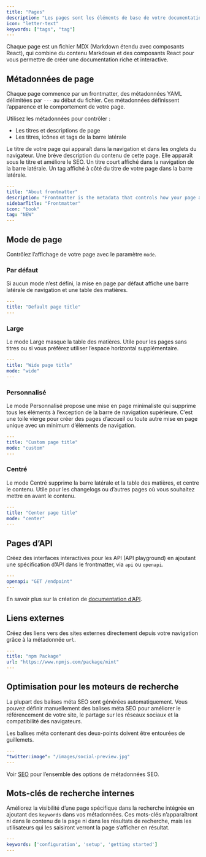 ```yaml
---
title: "Pages"
description: "Les pages sont les éléments de base de votre documentation"
icon: "letter-text"
keywords: ["tags", "tag"]
---
```



Chaque page est un fichier MDX (Markdown étendu avec composants React), qui combine du contenu Markdown et des composants React pour vous permettre de créer une documentation riche et interactive.

## Métadonnées de page

Chaque page commence par un frontmatter, des métadonnées YAML délimitées par `---` au début du fichier. Ces métadonnées définissent l’apparence et le comportement de votre page.

Utilisez les métadonnées pour contrôler :

- Les titres et descriptions de page
- Les titres, icônes et tags de la barre latérale

<ResponseField name="title" type="string" required>
  Le titre de votre page qui apparaît dans la navigation et dans les onglets du navigateur.
</ResponseField>

<ResponseField name="description" type="string">
  Une brève description du contenu de cette page. Elle apparaît sous le titre et améliore le SEO.
</ResponseField>

<ResponseField name="sidebarTitle" type="string">
  Un titre court affiché dans la navigation de la barre latérale.
</ResponseField>

<IconsOptional />

<ResponseField name="tag" type="string">
  Un tag affiché à côté du titre de votre page dans la barre latérale.
</ResponseField>

```yaml Example YAML frontmatter wrap
---
title: "About frontmatter"
description: "Frontmatter is the metadata that controls how your page appears and behaves"
sidebarTitle: "Frontmatter"
icon: "book"
tag: "NEW"
---
```

## Mode de page

Contrôlez l’affichage de votre page avec le paramètre `mode`.

### Par défaut

Si aucun mode n’est défini, la mise en page par défaut affiche une barre latérale de navigation et une table des matières.

```yaml
---
title: "Default page title"
---
```

### Large

Le mode Large masque la table des matières. Utile pour les pages sans titres ou si vous préférez utiliser l’espace horizontal supplémentaire.

```yaml
---
title: "Wide page title"
mode: "wide"
---
```

### Personnalisé

Le mode Personnalisé propose une mise en page minimaliste qui supprime tous les éléments à l’exception de la barre de navigation supérieure. C’est une toile vierge pour créer des pages d’accueil ou toute autre mise en page unique avec un minimum d’éléments de navigation.

```yaml
---
title: "Custom page title"
mode: "custom"
---
```

### Centré

Le mode Centré supprime la barre latérale et la table des matières, et centre le contenu. Utile pour les changelogs ou d’autres pages où vous souhaitez mettre en avant le contenu.

```yaml
---
title: "Center page title"
mode: "center"
---
```

## Pages d’API

Créez des interfaces interactives pour les API (API playground) en ajoutant une spécification d’API dans le frontmatter, via `api` ou `openapi`.

```yaml
---
openapi: "GET /endpoint"
---
```

En savoir plus sur la création de [documentation d’API](/fr/api-playground/overview).

## Liens externes

Créez des liens vers des sites externes directement depuis votre navigation grâce à la métadonnée `url`.

```yaml
---
title: "npm Package"
url: "https://www.npmjs.com/package/mint"
---
```

## Optimisation pour les moteurs de recherche

La plupart des balises méta SEO sont générées automatiquement. Vous pouvez définir manuellement des balises méta SEO pour améliorer le référencement de votre site, le partage sur les réseaux sociaux et la compatibilité des navigateurs.

<Note>
  Les balises méta contenant des deux-points doivent être entourées de guillemets.
</Note>

```yaml
---
"twitter:image": "/images/social-preview.jpg"
---
```

Voir [SEO](/fr/settings/seo) pour l’ensemble des options de métadonnées SEO.

## Mots-clés de recherche internes

Améliorez la visibilité d’une page spécifique dans la recherche intégrée en ajoutant des `keywords` dans vos métadonnées. Ces mots-clés n’apparaîtront ni dans le contenu de la page ni dans les résultats de recherche, mais les utilisateurs qui les saisiront verront la page s’afficher en résultat.

```yaml
---
keywords: ['configuration', 'setup', 'getting started']
---
```
